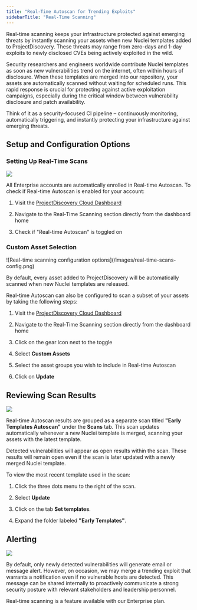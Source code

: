 ```yaml
---
title: "Real-Time Autoscan for Trending Exploits"
sidebarTitle: "Real-Time Scanning"
---
```


Real-time scanning keeps your infrastructure protected against emerging threats by instantly scanning your assets when new Nuclei templates added to ProjectDiscovery. These threats may range from zero-days and 1-day exploits to newly disclosed CVEs being actively exploited in the wild.

Security researchers and engineers worldwide contribute Nuclei templates as soon as new vulnerabilities trend on the internet, often within hours of disclosure. When these templates are merged into our repository, your assets are automatically scanned without waiting for scheduled runs. This rapid response is crucial for protecting against active exploitation campaigns, especially during the critical window between vulnerability disclosure and patch availability.

Think of it as a security-focused CI pipeline – continuously monitoring, automatically triggering, and instantly protecting your infrastructure against emerging threats.

## Setup and Configuration Options

### Setting Up Real-Time Scans

![](/image.png)

All Enterprise accounts are automatically enrolled in Real-time Autoscan. To check if Real-time Autoscan is enabled for your account:

1. Visit the [ProjectDiscovery Cloud Dashboard](https://cloud.projectdiscovery.io/)

2. Navigate to the Real-Time Scanning section directly from the dashboard home

3. Check if "Real-time Autoscan" is toggled on

### Custom Asset Selection

<Frame>
  ![Real-time scanning configuration options](/images/real-time-scans-config.png)
</Frame>

By default, every asset added to ProjectDiscovery will be automatically scanned when new Nuclei templates are released.

Real-time Autoscan can also be configured to scan a subset of your assets by taking the following steps:

1. Visit the [ProjectDiscovery Cloud Dashboard](https://cloud.projectdiscovery.io/)

2. Navigate to the Real-Time Scanning section directly from the dashboard home

3. Click on the gear icon next to the toggle

4. Select **Custom Assets**

5. Select the asset groups you wish to include in Real-time Autoscan

6. Click on **Update**

## Reviewing Scan Results

![](/Screenshot2025-01-09at3.31.10PM.png)

Real-time Autoscan results are grouped as a separate scan titled **"Early Templates Autoscan"** under the **Scans** tab. This scan updates automatically whenever a new Nuclei template is merged, scanning your assets with the latest template.

Detected vulnerabilities will appear as open results within the scan. These results will remain open even if the scan is later updated with a newly merged Nuclei template.

To view the most recent template used in the scan:

1. Click the three dots menu to the right of the scan.

2. Select **Update**&#x20;

3. Click on the tab **Set templates**.

4. Expand the folder labeled **"Early Templates"**.

## Alerting&#x20;

![](/Screenshot2025-01-09at3.57.03PM.png)

By default, only newly detected vulnerabilities will generate email or message alert. However, on occasion, we may merge a trending exploit that warrants a notification even if no vulnerable hosts are detected. This message can be shared internally to proactively communicate a strong security posture with relevant stakeholders and leadership personnel.

<Note>
  Real-time scanning is a feature available with our Enterprise plan.
</Note>